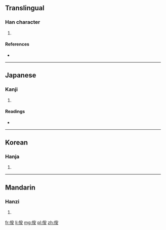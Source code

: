 ==Translingual==

===Han character===
{{Han char|rn=9|rad=人|as=06|sn=8|four=2324<sub>4</sub>|canj=人十女 (OJV)}}

# {{defn|Han|sort=人06}}

====References====
* {{Han ref|kx=0102.060|dkj=00595|dj=0216.060|hdz=10154.040|uh=4F92|ud=20370|bh=CBC8|bd=52168}}

----

==Japanese==

===Kanji===
{{ja-kanji|grade=|rs=人06}}

# {{defn|lang=ja|sort=人06}}

====Readings====
* {{ja-readings|on=[[あん]] (an)|kun=[[やすらか]] (yasuraka)}}

----

==Korean==

===Hanja===
{{ko-hanja|hangeul=안|rv=an|mr=an}}

# {{defn|lang=ko|sort=人06}}

----

==Mandarin==

===Hanzi===
{{cmn-hanzi|pin=[[ān]] ([[an1]])|wg=an<sup>1</sup>}}

# {{defn|lang=cmn|sort=人06}}

[[fr:侒]]
[[li:侒]]
[[mg:侒]]
[[pl:侒]]
[[zh:侒]]